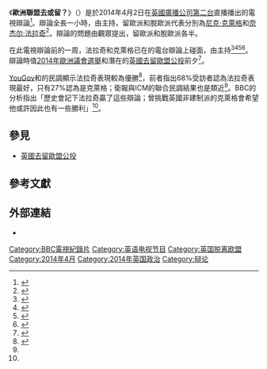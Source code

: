 {{Infobox television
| show_name = 歐洲聯盟去或留？<br><small>The European Union: In or Out?</small>
| image = The European Union In or Out.png
| genre = 辯論
| director = 
| presenter = {{tsl|en|David Dimbleby|大衛·添布比}}
| starring = [[尼克·克萊格|尼克·克萊格]]<br>[[奈杰尔·法拉奇|奈杰尔·法拉奇]]
| country = {{GBR}}
| language = [[英語|英語]]
| editor = 韋·保登
| location = [[BBC廣播大樓|BBC廣播大樓]]
| runtime = 60分鐘
| channel = [[英國廣播公司第二台|英國廣播公司第二台]]
| first_aired = {{Start date|2014|4|2}}
| website = https://www.bbc.co.uk/programmes/b0401ht2
}}
《'''歐洲聯盟去或留？'''》（{{lang-en|The European Union: In or Out?}}）是於2014年4月2日在[[英國廣播公司第二台|英國廣播公司第二台]]直播播出的電視辯論<ref>{{cite news | url=https://www.theguardian.com/commentisfree/2014/mar/10/nick-clegg-v-nigel-farage-ukip-leader-lib-dem | title=Nick Clegg v Nigel Farage? The Ukip leader must be licking his lips | work=The Guardian | date=2014-03-10 | accessdate=2014-03-23 | author=Harris, John | archive-date=2021-03-09 | archive-url=https://web.archive.org/web/20210309032547/https://www.theguardian.com/commentisfree/2014/mar/10/nick-clegg-v-nigel-farage-ukip-leader-lib-dem | dead-url=no }}</ref>。辯論全長一小時，由{{tsl|en|David Dimbleby|大衛·添布比}}主持，留歐派和脫歐派代表分別為[[尼克·克萊格|尼克·克萊格]]和[[奈杰尔·法拉奇|奈杰尔·法拉奇]]<ref>{{cite news | url=https://www.telegraph.co.uk/news/politics/ukip/10679420/Nick-Clegg-v-Nigel-Farage-clash-of-the-middleweights.html | title=Nick Clegg v Nigel Farage: clash of the middleweights | work=The Daily Telegraph | date=2014-03-05 | accessdate=2014-03-23 | author=Kirkup, James | archive-date=2021-03-08 | archive-url=https://web.archive.org/web/20210308210732/https://www.telegraph.co.uk/news/politics/ukip/10679420/Nick-Clegg-v-Nigel-Farage-clash-of-the-middleweights.html | dead-url=no }}</ref>。辯論的問題由觀眾提出，留歐派和脫歐派各半。

在此電視辯論前的一周，法拉奇和克萊格已在{{tsl|en|LBC|LBC}}的電台辯論上碰面，由{{tsl|en|Nick Ferrari|力克·法拉利}}主持<ref>{{cite news | url=http://www.broadcastnow.co.uk/news/broadcasters/bbc2-to-host-nick-clegg-and-nigel-farage-debate/5068286.article | title=BBC2 to host Nick Clegg and Nigel Farage debate | work=Broadcast Now | date=2014-03-05 | accessdate=2014-03-23 | author=Kanter, Jake | archive-date=2016-03-03 | archive-url=https://web.archive.org/web/20160303225827/http://www.broadcastnow.co.uk/news/broadcasters/bbc2-to-host-nick-clegg-and-nigel-farage-debate/5068286.article | dead-url=no }}</ref><ref>{{cite news | url=https://www.telegraph.co.uk/news/politics/ukip/10677475/Nick-Clegg-and-Nigel-Farage-to-go-head-to-head-in-live-TV-debate.html | title=Nick Clegg and Nigel Farage to go head to head in live TV debate | work=The Daily Telegraph | date=2014-03-05 | accessdate=2014-03-23 | author=Graham, Georgia | archive-date=2021-03-08 | archive-url=https://web.archive.org/web/20210308165300/https://www.telegraph.co.uk/news/politics/ukip/10677475/Nick-Clegg-and-Nigel-Farage-to-go-head-to-head-in-live-TV-debate.html | dead-url=no }}</ref><ref>{{cite news | url=https://www.independent.co.uk/news/uk/politics/nick-clegg-and-nigel-farage-to-clash-in-headtohead-tv-and-radio-debates-9170111.html | title=Nick Clegg and Nigel Farage to clash in head-to-head TV and radio debates | work=The Independent | date=2014-03-05 | accessdate=2014-03-23 | author=Withnall, Adam | archive-date=2015-09-25 | archive-url=https://web.archive.org/web/20150925171546/http://www.independent.co.uk/news/uk/politics/nick-clegg-and-nigel-farage-to-clash-in-headtohead-tv-and-radio-debates-9170111.html | dead-url=no }}</ref><ref>{{cite news | url=http://www.digitalspy.co.uk/tv/news/a555649/nick-clegg-to-take-on-nigel-farage-in-live-bbc-two-debate.html | title=Nick Clegg to take on Nigel Farage in live BBC Two debate | work=Digital Spy | date=2014-03-05 | accessdate=2014-03-23 | author=Eames, Tom | archive-date=2015-10-25 | archive-url=https://web.archive.org/web/20151025043749/http://www.digitalspy.co.uk/tv/news/a555649/nick-clegg-to-take-on-nigel-farage-in-live-bbc-two-debate.html | dead-url=no }}</ref>。辯論時值[[2014年歐洲議會選舉_(英國)|2014年歐洲議會選舉]]和潛在的[[英國去留歐盟公投|英國去留歐盟公投]]前夕<ref name="Farage v Clegg – the verdict">{{cite web|url=https://www.bbc.co.uk/news/uk-politics-26864280|title=Farage v Clegg – the verdict|date=2014-04-03|accessdate=2014-04-04|archive-date=2021-03-07|archive-url=https://web.archive.org/web/20210307205804/https://www.bbc.co.uk/news/uk-politics-26864280|dead-url=no}}</ref>。

[[YouGov|YouGov]]和{{tsl|en|ICM Research|ICM研究中心|ICM}}的民調顯示法拉奇表現較為優勝<ref name=":0">{{cite web|url=http://www.huffingtonpost.co.uk/2014/04/02/farage-wins-polls-second-eu-debate_n_5078850.html|title=Nigel Farage Wins Second European Union Debate Against Nick Clegg|date=2014-04-02|accessdate=2014-04-04|archive-date=2017-10-18|archive-url=https://web.archive.org/web/20171018191728/http://www.huffingtonpost.co.uk/2014/04/02/farage-wins-polls-second-eu-debate_n_5078850.html|dead-url=no}}</ref>，前者指出68%受訪者認為法拉奇表現最好，只有27%認為是克萊格；衛報與ICM的聯合民調結果也是類近<ref name=":0" />。BBC的{{tsl|en|Nick Robinson (journalist)|力克·羅便臣}}分析指出「歷史會記下法拉奇贏了這些辯論；曾挑戰英國非建制派的克萊格會希望他或許因此也有一些勝利」<ref name="Farage v Clegg – the verdict"/>。

== 參見 ==
*[[英國去留歐盟公投|英國去留歐盟公投]]

== 參考文獻 ==
{{reflist}}

== 外部連結 ==
* {{BBC programme}}
{{英國脫歐}}

{{DEFAULTSORT:European Union: In or Out, The}}
[[Category:BBC電視紀錄片|Category:BBC電視紀錄片]]
[[Category:英语电视节目|Category:英语电视节目]]
[[Category:英国脱离欧盟|Category:英国脱离欧盟]]
[[Category:2014年4月|Category:2014年4月]]
[[Category:2014年英国政治|Category:2014年英国政治]]
[[Category:辩论|Category:辩论]]